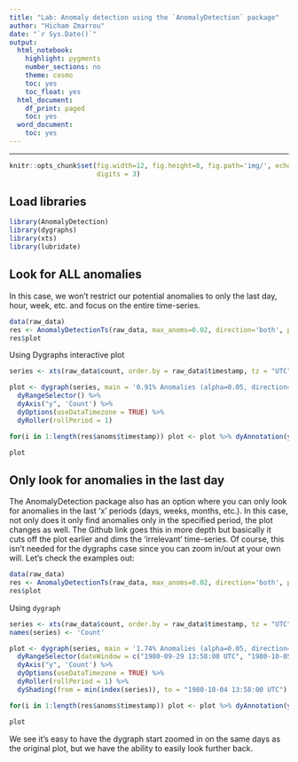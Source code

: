 ```yaml
---
title: "Lab: Anomaly detection using the `AnomalyDetection` package"
author: "Hicham Zmarrou"
date: "`r Sys.Date()`"
output:
  html_notebook:
    highlight: pygments
    number_sections: no
    theme: cosmo
    toc: yes
    toc_float: yes
  html_document:
    df_print: paged
    toc: yes
  word_document:
    toc: yes
---
```

___________________________________________________________________________________________________________


```r
knitr::opts_chunk$set(fig.width=12, fig.height=8, fig.path='img/', echo=TRUE, warning=FALSE, message=FALSE,
                      digits = 3)
```


## Load libraries 

```r
library(AnomalyDetection)
library(dygraphs)
library(xts)
library(lubridate)
```

## Look for ALL anomalies
In this case, we won’t restrict our potential anomalies to only the last day, hour, week, etc. and focus on the entire time-series.

```r
data(raw_data)
res <- AnomalyDetectionTs(raw_data, max_anoms=0.02, direction='both', plot=TRUE)
res$plot
```

Using Dygraphs interactive plot

```r
series <- xts(raw_data$count, order.by = raw_data$timestamp, tz = "UTC")

plot <- dygraph(series, main = '0.91% Anomalies (alpha=0.05, direction=both)') %>%
  dyRangeSelector() %>%
  dyAxis("y", 'Count') %>%
  dyOptions(useDataTimezone = TRUE) %>%
  dyRoller(rollPeriod = 1)

for(i in 1:length(res$anoms$timestamp)) plot <- plot %>% dyAnnotation(ymd_hms(res$anoms$timestamp[i]), text = 'O', tooltip = res$anoms$timestamp[i])

plot
```


## Only look for anomalies in the last day
The AnomalyDetection package also has an option where you can only look for anomalies in the last ‘x’ periods (days, weeks, months, etc.). In this case, not only does it only find anomalies only in the specified period, the plot changes as well. The Github link goes this in more depth but basically it cuts off the plot earlier and dims the ‘irrelevant’ time-series. Of course, this isn’t needed for the dygraphs case since you can zoom in/out at your own will. Let’s check the examples out:

```r
data(raw_data)
res <- AnomalyDetectionTs(raw_data, max_anoms=0.02, direction='both', plot=TRUE, only_last = 'day')
res$plot
```

Using `dygraph`

```r
series <- xts(raw_data$count, order.by = raw_data$timestamp, tz = "UTC")
names(series) <- 'Count'

plot <- dygraph(series, main = '1.74% Anomalies (alpha=0.05, direction=both)') %>%
  dyRangeSelector(dateWindow = c("1980-09-29 13:58:00 UTC", "1980-10-05 13:58:00 UTC")) %>%
  dyAxis("y", 'Count') %>%
  dyOptions(useDataTimezone = TRUE) %>%
  dyRoller(rollPeriod = 1) %>%
  dyShading(from = min(index(series)), to = "1980-10-04 13:58:00 UTC")

for(i in 1:length(res$anoms$timestamp)) plot <- plot %>% dyAnnotation(ymd_hms(res$anoms$timestamp[i]), text = 'O', tooltip = res$anoms$timestamp[i])

plot
```

We see it’s easy to have the dygraph start zoomed in on the same days as the original plot, but we have the ability to easily look further back. 